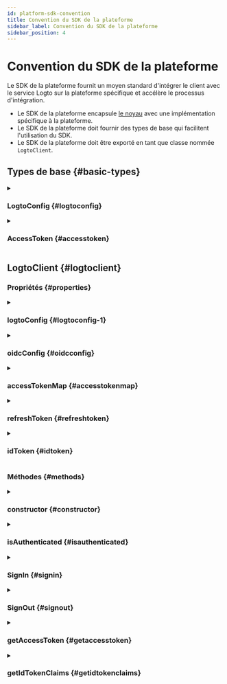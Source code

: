 ```yaml
---
id: platform-sdk-convention
title: Convention du SDK de la plateforme
sidebar_label: Convention du SDK de la plateforme
sidebar_position: 4
---
```


# Convention du SDK de la plateforme

Le SDK de la plateforme fournit un moyen standard d'intégrer le client avec le service Logto sur la plateforme spécifique et accélère le processus d'intégration.

- Le SDK de la plateforme encapsule [le noyau](/developers/sdk-conventions/core-sdk-convention) avec une implémentation spécifique à la plateforme.
- Le SDK de la plateforme doit fournir des types de base qui facilitent l'utilisation du SDK.
- Le SDK de la plateforme doit être exporté en tant que classe nommée `LogtoClient`.

## Types de base \{#basic-types}

<details>
  <summary>

### LogtoConfig \{#logtoconfig}

</summary>

| Nom                 | Type       | Requis | Valeur par défaut                   | Remarques                                                                                                  |
| ------------------- | ---------- | ------ | ----------------------------------- | ---------------------------------------------------------------------------------------------------------- |
| endpoint            | `string`   | ✅     |                                     | Le point de terminaison du service OIDC.                                                                   |
| appId               | `string`   | ✅     |                                     | L'identifiant de l'application provient de l'application que nous avons enregistrée dans le service Logto. |
| scopes              | `string[]` |        | `[openid, offline_access, profile]` | Ce champ contient toujours `openid`, `offline_access` et `profile`.                                        |
| resources           | `string[]` |        |                                     | Les indicateurs de ressource protégée que nous voulons utiliser.                                           |
| prompt              | `string`   |        | `consent`                           | La valeur de l'invite utilisée dans `generateSignInUri`.                                                   |
| usingPersistStorage | `boolean`  |        | `true`                              | Décider de stocker ou non les informations d'identification sur la machine locale.                         |

**\*Remarques**

- Vous pouvez étendre ce `LogtoConfig` si vous en avez besoin.
- `usingPersistStorage` est uniquement fourni dans les SDK clients. Par exemple, iOS, Android et SPA.

</details>

<details>
  <summary>

### AccessToken \{#accesstoken}

</summary>

| Nom       | Type     | Remarques              |
| --------- | -------- | ---------------------- |
| token     | `string` |                        |
| scope     | `string` |                        |
| expiresAt | `number` | Horodatage en secondes |

</details>

## LogtoClient \{#logtoclient}

### Propriétés \{#properties}

<details>
  <summary>

### logtoConfig \{#logtoconfig-1}

</summary>

**Type**

`LogtoConfig`

</details>

<details>
  <summary>

### oidcConfig \{#oidcconfig}

</summary>

**Type**

`OidcConfigResponse?`

</details>

<details>
  <summary>

### accessTokenMap \{#accesstokenmap}

</summary>

**Type**

`Map<string, AccessToken>`

**Clé**

- La clé doit être construite avec `scope` et `resource`.
- Les valeurs dans `scope` doivent être triées par ordre alphabétique et jointes par un espace.
- La clé doit être construite selon le modèle : `${scope}@${resource}`.
- Si le `scope` ou `resource` est nul ou vide, leur valeur doit être traitée comme vide.

Par exemple, `"offline_access openid read:usr@https://logto.dev/api"`, `"@https://logto.dev/api"`, `"openid@"`, `"@"`.

**Valeur**

- `AccessToken`, qui utilise la propriété `expiresAt` pour indiquer l'heure exacte à laquelle un jeton d’accès expire.

**Remarques**

- Le `scope` sera toujours une valeur nulle car nous ne prenons pas en charge les portées personnalisées dans Logto V1.
- Lors de la création de la clé du jeton d’accès pour stocker un jeton d’accès :
  - `scope` sera toujours une valeur nulle.
  - si le jeton d’accès n'est pas un jwt, traiter le `resource` comme une valeur nulle.
  - si le jeton d’accès est un jwt, décoder le jeton d’accès et utiliser la valeur de la revendication `aud` de la charge utile comme partie `resource` de la clé du jeton d’accès.

</details>

<details>
  <summary>

### refreshToken \{#refreshtoken}

</summary>

**Type**

`string?`

**Remarques**

`refreshToken` sera défini ou mis à jour dans les circonstances suivantes :

- Charger `refreshToken` depuis le stockage.
- Le serveur renvoie un `refreshToken` dans la réponse lors de la récupération du jeton avec succès.
- Déconnexion (sera défini sur `null`).

</details>

<details>
  <summary>

### idToken \{#idtoken}

</summary>

**Type**

`string?`

**Remarques**

- `idToken` doit être vérifié s'il provient du backend.
- `idToken` sera défini ou mis à jour dans les circonstances suivantes :
  - Charger `idToken` depuis le stockage.
  - Le serveur renvoie un `idToken` dans la réponse lors de la récupération du jeton avec succès.
  - Déconnexion (sera défini sur `null`).

</details>

### Méthodes \{#methods}

<details>
  <summary>

### constructor \{#constructor}

</summary>

**Paramètres**

| Paramètre   | Type          |
| ----------- | ------------- |
| logtoConfig | `LogtoConfig` |

**Type de retour**

`LogtoClient`

**Remarques**

- Vous pouvez ajouter des paramètres supplémentaires si vous en avez besoin.
- Si l'utilisation du stockage persistant est activée dans logtoConfig, le SDK de la plateforme fournira les fonctionnalités suivantes :
  - Stocker des données persistantes avec une clé unique basée sur `clientId`.
  - Charger `refreshToken` et `idToken` depuis la machine locale lors de l'initialisation.
  - Stocker `refreshToken` et `idToken` localement sur `Core.fetchTokenByAuthorizationCode` et `Core.fetchTokenByRefreshToken`.

</details>

<details>
  <summary>

### isAuthenticated \{#isauthenticated}

</summary>

Pour savoir si un utilisateur est authentifié ou non.  
Cela peut également être défini comme un accesseur.

Un utilisateur est considéré comme authentifié lorsque :

- Nous avons obtenu un jeton d’identifiant avec succès.
- Nous avons chargé un jeton d’identifiant depuis la machine locale.

**Paramètres**

Aucun.

**Type de retour**

`boolean`

</details>

<details>
  <summary>

### SignIn \{#signin}

</summary>

Cette méthode doit démarrer un flux de connexion et le SDK de la plateforme doit prendre en charge toutes les étapes nécessaires à une autorisation pour se terminer, y compris le processus de redirection de connexion.

L'utilisateur sera authentifié après que cette méthode ait été appelée avec succès.

Le processus de connexion s'appuiera sur les fonctions du SDK Core :

- `generateSignInUri`
- `verifyAndParseCodeFromCallbackUri`
- `fetchTokenByAuthorizationCode`

Remarques :

- Parce que generateSignInUri inclut les ressources dont nous avons besoin, nous n'avons pas besoin de passer la ressource à la fonction fetchTokenByAuthorizationCode.

**Paramètres**

| Paramètre   | Type     |
| ----------- | -------- |
| redirectUri | `string` |

**Type de retour**

`void`

**Exceptions**

- Toute erreur survenant au cours de ce processus de connexion.

</details>

<details>
  <summary>

### SignOut \{#signout}

</summary>

Le processus de déconnexion doit suivre les étapes suivantes :

1. Effacer le stockage local, les cookies, les données persistantes ou autre chose.
2. Révoquer le jeton de rafraîchissement obtenu via `Core.revoke` (le service Logto révoquera tous les jetons associés si le jeton de rafraîchissement est révoqué).
3. Rediriger l'utilisateur vers le point de terminaison de déconnexion de Logto à moins que l'étape 1 ne supprime la session de la page de connexion.

Remarques :

- À l'étape 2, `Core.revoke` est un appel asynchrone et ne bloquera pas le processus de déconnexion même s'il échoue.
- L'étape 3 repose sur `Core.generateSignOutUri` pour générer le point de terminaison de déconnexion de Logto.

**Paramètres**

| Paramètre             | Type     | Requis | Valeur par défaut |
| --------------------- | -------- | ------ | ----------------- |
| postLogoutRedirectUri | `string` |        | `null`            |

**Type de retour**

`void`

**Exceptions**

- Toute erreur survenant au cours de ce processus de déconnexion.

</details>

<details>
  <summary>

### getAccessToken \{#getaccesstoken}

</summary>

`getAccessToken` récupère un `AccessToken` par `resource` et `scope` depuis `accessTokenMap` puis renvoie la valeur `token` de cet `AccessToken`.

Nous définissons le `scope` sur `null` lors de la création de la clé de `accessTokenMap` car nous ne prenons pas en charge les portées personnalisées dans Logto V1.

**Remarques**

- Si un `AccessToken` correspondant ne peut pas être trouvé, effectuer une action `Core.fetchTokenByRefreshToken` pour récupérer le jeton nécessaire.
- Si le `accessToken` n'est pas expiré, alors renvoyer la valeur `token` à l'intérieur.
- Si le `accessToken` est expiré, alors effectuer une action `Core.fetchTokenByRefreshToken` pour récupérer un nouveau `accessToken` , mettre à jour le `accessTokenMap` local et renvoyer la nouvelle valeur `token` à l'intérieur.
- Si `Core.fetchTokenByRefreshToken` échoue, alors informer l'utilisateur de l'exception survenue.
- Si le refreshToken ne peut pas être trouvé, alors informer l'utilisateur d'une exception non autorisée.
- Ce n'est qu'en obtenant un `refreshToken` après la connexion que nous pouvons effectuer une action `Core.fetchTokenByRefreshToken`.

**Paramètres**

| Paramètre | Type     | Requis | Valeur par défaut |
| --------- | -------- | ------ | ----------------- |
| resource  | `string` |        | `null`            |

**Type de retour**

`string`

**Exceptions**

- L'utilisateur n'est pas authentifié.
- La `resource` d'entrée n'est pas définie dans le `logtoConfig`.
- Aucun jeton de rafraîchissement trouvé avant `Core.fetchTokenByRefreshToken`.
- `Core.fetchTokenByRefreshToken` a échoué.

</details>

<details>
  <summary>

### getIdTokenClaims \{#getidtokenclaims}

</summary>

`getIdTokenClaims` renvoie un objet qui contient les revendications de la propriété `idToken`.

**Paramètres**

Aucun.

**Type de retour**

`IdTokenClaims`

**Exceptions**

- L'utilisateur n'est pas authentifié.

</details>
